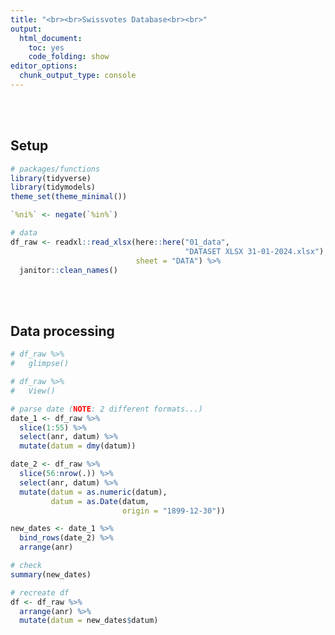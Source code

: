 ```yaml
---
title: "<br><br>Swissvotes Database<br><br>"
output: 
  html_document:
    toc: yes
    code_folding: show
editor_options: 
  chunk_output_type: console
---
```


\
\

## Setup

```r
# packages/functions
library(tidyverse)
library(tidymodels)
theme_set(theme_minimal())

`%ni%` <- negate(`%in%`)

# data
df_raw <- readxl::read_xlsx(here::here("01_data",
                                       "DATASET XLSX 31-01-2024.xlsx"),
                            sheet = "DATA") %>% 
  janitor::clean_names()
```

\
\

## Data processing

```r
# df_raw %>% 
#   glimpse()

# df_raw %>% 
#   View()

# parse date (NOTE: 2 different formats...)
date_1 <- df_raw %>%
  slice(1:55) %>% 
  select(anr, datum) %>% 
  mutate(datum = dmy(datum))

date_2 <- df_raw %>% 
  slice(56:nrow(.)) %>% 
  select(anr, datum) %>% 
  mutate(datum = as.numeric(datum),
         datum = as.Date(datum,
                         origin = "1899-12-30"))

new_dates <- date_1 %>% 
  bind_rows(date_2) %>% 
  arrange(anr)

# check
summary(new_dates)

# recreate df
df <- df_raw %>% 
  arrange(anr) %>% 
  mutate(datum = new_dates$datum)
```


```r

```



